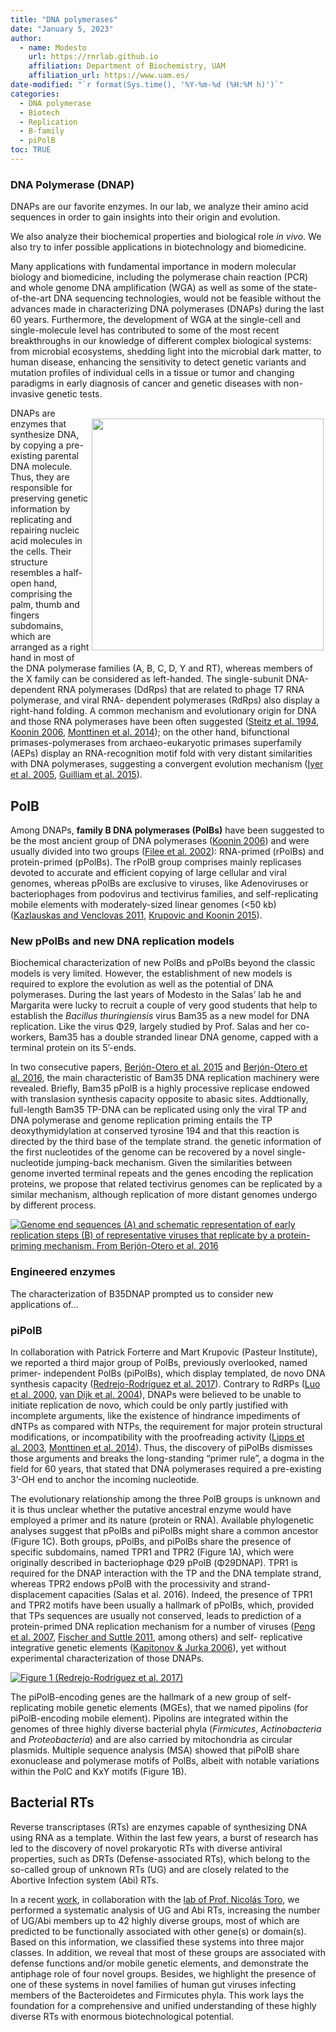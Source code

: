```yaml
---
title: "DNA polymerases"
date: "January 5, 2023"
author: 
  - name: Modesto
    url: https://rnrlab.github.io
    affiliation: Department of Biochemistry, UAM
    affiliation_url: https://www.uam.es/
date-modified: "`r format(Sys.time(), '%Y-%m-%d (%H:%M h)')`"
categories: 
  - DNA polymerase
  - Biotech
  - Replication
  - B-family
  - piPolB
toc: TRUE
---
```


::: {.callout-important icon="false"}
### **DNA Polymerase (DNAP)**

DNAPs are our favorite enzymes. In our lab, we analyze their amino acid sequences in order to gain insights into their origin and evolution.

We also analyze their biochemical properties and biological role *in vivo*. We also try to infer possible applications in biotechnology and biomedicine.
:::

Many applications with fundamental importance in modern molecular biology and biomedicine, including the polymerase chain reaction (PCR) and whole genome DNA amplification (WGA) as well as some of the state-of-the-art DNA sequencing technologies, would not be feasible without the advances made in characterizing DNA polymerases (DNAPs) during the last 60 years. Furthermore, the development of WGA at the single-cell and single-molecule level has contributed to some of the most recent breakthroughs in our knowledge of different complex biological systems: from microbial ecosystems, shedding light into the microbial dark matter, to human disease, enhancing the sensitivity to detect genetic variants and mutation profiles of individual cells in a tissue or tumor and changing paradigms in early diagnosis of cancer and genetic diseases with non-invasive genetic tests.

::: {style="float: right; position: relative; top: 0px; padding: 3px;"}
[![](figs/FRND4UjWYAMDnFL.jpeg){fig-alt="https://twitter.com/MJasnauskaite/status/1518632637656612864" width="371"}](https://twitter.com/MJasnauskaite/status/1518632637656612864)
:::

DNAPs are enzymes that synthesize DNA, by copying a pre-existing parental DNA molecule. Thus, they are responsible for preserving genetic information by replicating and repairing nucleic acid molecules in the cells. Their structure resembles a half-open hand, comprising the palm, thumb and fingers subdomains, which are arranged as a right hand in most of the DNA polymerase families (A, B, C, D, Y and RT), whereas members of the X family can be considered as left-handed. The single-subunit DNA-dependent RNA polymerases (DdRps) that are related to phage T7 RNA polymerase, and viral RNA- dependent polymerases (RdRps) also display a right-hand folding. A common mechanism and evolutionary origin for DNA and those RNA polymerases have been often suggested ([Steitz et al. 1994](https://www.ncbi.nlm.nih.gov/pubmed/10364165), [Koonin 2006](https://doi.org/10.1186/1745-6150-1-39), [Monttinen et al. 2014](https://doi.org/10.1093/molbev/msu219)); on the other hand, bifunctional primases-polymerases from archaeo-eukaryotic primases superfamily (AEPs) display an RNA-recognition motif fold with very distant similarities with DNA polymerases, suggesting a convergent evolution mechanism ([Iyer et al. 2005](https://doi.org/10.1093/nar/gki702), [Guilliam et al. 2015](https://doi.org/10.1093/nar/gkv625)).

## PolB

Among DNAPs, **family B DNA polymerases (PolBs)** have been suggested to be the most ancient group of DNA polymerases ([Koonin 2006](https://doi.org/10.1186/1745-6150-1-39)) and were usually divided into two groups ([Filee et al. 2002](https://doi.org/10.1007/s00239-001-0078-x)): RNA-primed (rPolBs) and protein-primed (pPolBs). The rPolB group comprises mainly replicases devoted to accurate and efficient copying of large cellular and viral genomes, whereas pPolBs are exclusive to viruses, like Adenoviruses or bacteriophages from podovirus and tectivirus families, and self-replicating mobile elements with moderately-sized linear genomes (\<50 kb) ([Kazlauskas and Venclovas 2011](https://doi.org/10.1093/nar/gkr564), [Krupovic and Koonin 2015](https://doi.org/10.1038/nrmicro3389)).

### New pPolBs and new DNA replication models

Biochemical characterization of new PolBs and pPolBs beyond the classic models is very limited. However, the establishment of new models is required to explore the evolution as well as the potential of DNA polymerases. During the last years of Modesto in the Salas' lab he and Margarita were lucky to recruit a couple of very good students that help to establish the *Bacillus thuringiensis* virus Bam35 as a new model for DNA replication. Like the virus Φ29, largely studied by Prof. Salas and her co-workers, Bam35 has a double stranded linear DNA genome, capped with a terminal protein on its 5'-ends.

In two consecutive papers, [Berjón-Otero et al. 2015](https://pubmed.ncbi.nlm.nih.gov/26100910/) and [Berjón-Otero et al. 2016](https://pubmed.ncbi.nlm.nih.gov/27466389/), the main characteristic of Bam35 DNA replication machinery were revealed. Briefly, Bam35 pPolB is a highly processive replicase endowed with translasion synthesis capacity opposite to abasic sites. Addtionally, full-length Bam35 TP-DNA can be replicated using only the viral TP and DNA polymerase and genome replication priming entails the TP deoxythymidylation at conserved tyrosine 194 and that this reaction is directed by the third base of the template strand. the genetic information of the first nucleotides of the genome can be recovered by a novel single-nucleotide jumping-back mechanism. Given the similarities between genome inverted terminal repeats and the genes encoding the replication proteins, we propose that related tectivirus genomes can be replicated by a similar mechanism, although replication of more distant genomes undergo by different process.

[![Genome end sequences (A) and schematic representation of early replication steps (B) of representative viruses that replicate by a protein-priming mechanism. From Berjón-Otero et al. 2016](images/image-1362005745.png)](https://pubmed.ncbi.nlm.nih.gov/27466389/)

### Engineered enzymes

The characterization of B35DNAP prompted us to consider new applications of...

### piPolB

In collaboration with Patrick Forterre and Mart Krupovic (Pasteur Institute), we reported a third major group of PolBs, previously overlooked, named primer- independent PolBs (piPolBs), which display templated, de novo DNA synthesis capacity ([Redrejo-Rodríguez et al. 2017](https://doi.org/10.1016/j.celrep.2017.10.039)). Contrary to RdRPs ([Luo et al. 2000](https://doi.org/10.1128/JVI.74.2.851-863.2000), [van Dijk et al. 2004](https://doi.org/10.1099/vir.0.19731-0)), DNAPs were believed to be unable to initiate replication de novo, which could be only partly justified with incomplete arguments, like the existence of hindrance impediments of dNTPs as compared with NTPs, the requirement for major protein structural modifications, or incompatibility with the proofreading activity ([Lipps et al. 2003](http://emboj.embopress.org/content/22/10/2516.long), [Monttinen et al. 2014](https://doi.org/10.1093/molbev/msu219)). Thus, the discovery of piPolBs dismisses those arguments and breaks the long-standing "primer rule", a dogma in the field for 60 years, that stated that DNA polymerases required a pre-existing 3'-OH end to anchor the incoming nucleotide.

The evolutionary relationship among the three PolB groups is unknown and it is thus unclear whether the putative ancestral enzyme would have employed a primer and its nature (protein or RNA). Available phylogenetic analyses suggest that pPolBs and piPolBs might share a common ancestor (Figure 1C). Both groups, pPolBs, and piPolBs share the presence of specific subdomains, named TPR1 and TPR2 (Figure 1A), which were originally described in bacteriophage Φ29 pPolB (Φ29DNAP). TPR1 is required for the DNAP interaction with the TP and the DNA template strand, whereas TPR2 endows pPolB with the processivity and strand-displacement capacities (Salas et al. 2016). Indeed, the presence of TPR1 and TPR2 motifs have been usually a hallmark of pPolBs, which, provided that TPs sequences are usually not conserved, leads to prediction of a protein-primed DNA replication mechanism for a number of viruses ([Peng et al. 2007](https://doi.org/S0042-6822(07)00148-1), [Fischer and Suttle 2011,](https://doi.org/10.1126/science.1199412) among others) and self- replicative integrative genetic elements ([Kapitonov & Jurka 2006](https://www.pnas.org/content/103/12/4540.long)), yet without experimental characterization of those DNAPs.

[![Figure 1 (Redrejo-Rodríguez et al. 2017)](images/gr1.jpg)](https://pubmed.ncbi.nlm.nih.gov/29117562/)

The piPolB-encoding genes are the hallmark of a new group of self-replicating mobile genetic elements (MGEs), that we named pipolins (for piPolB-encoding mobile element). Pipolins are integrated within the genomes of three highly diverse bacterial phyla (*Firmicutes*, *Actinobacteria* and *Proteobacteria*) and are also carried by mitochondria as circular plasmids. Multiple sequence analysis (MSA) showed that piPolB share exonuclease and polymerase motifs of PolBs, albeit with notable variations within the PolC and KxY motifs (Figure 1B). 

## Bacterial RTs

Reverse transcriptases (RTs) are enzymes capable of synthesizing DNA using RNA as a template. Within the last few years, a burst of research has led to the discovery of novel prokaryotic RTs with diverse antiviral properties, such as DRTs (Defense-associated RTs), which belong to the so-called group of unknown RTs (UG) and are closely related to the Abortive Infection system (Abi) RTs.

In a recent [work](https://pubmed.ncbi.nlm.nih.gov/35648479/), in collaboration with the [lab of Prof. Nicolás Toro](https://www.csic.es/es/investigacion/grupos-de-investigacion/estructura-dinamica-y-funcion-de-genomas-de-rizobacterias), we performed a systematic analysis of UG and Abi RTs, increasing the number of UG/Abi members up to 42 highly diverse groups, most of which are predicted to be functionally associated with other gene(s) or domain(s). Based on this information, we classified these systems into three major classes. In addition, we reveal that most of these groups are associated with defense functions and/or mobile genetic elements, and demonstrate the antiphage role of four novel groups. Besides, we highlight the presence of one of these systems in novel families of human gut viruses infecting members of the Bacteroidetes and Firmicutes phyla. This work lays the foundation for a comprehensive and unified understanding of these highly diverse RTs with enormous biotechnological potential.
